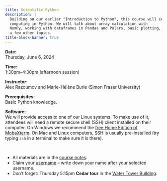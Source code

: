 ```yaml
---
title: Scientific Python
description: |
  Building on our earlier "Introduction to Python", this course will cover slightly more advanced scientific
  computing in Python. We will talk about array calculation with
  NumPy, working with dataframes in Pandas and Polars, basic plotting, working with scientific datasets with xarray, and
  a few other topics.
title-block-banner: true
---
```


:::{.topdef}

**Date:** \
Thursday, June 6, 2024

**Time:** \
1:30pm–4:30pm (afternoon session)

**Instructor:** \
Alex Razoumov and Marie-Hélène Burle (Simon Fraser University)

**Prerequisites:** \
Basic Python knowledge.

**Software:** \
We will provide access to one of our Linux systems. To make use of it, attendees will need a remote secure shell (SSH) client installed on their computer. On Windows we recommend the [free Home Edition of MobaXterm](https://mobaxterm.mobatek.net/download.html). On Mac and Linux computers, SSH is usually pre-installed (try typing `ssh` in a terminal to make sure it is there).

:::

<!-- Course notes can be found [here](https://wgpages.netlify.app/hpc-in-summer), with section on Polars [here](https://mint.westdri.ca/python/hpc_polars). -->

<br>

- All materials are in the [course notes](https://wgpages.netlify.app/scientificpython).
- Claim your [username](https://etherpad.wikimedia.org/p/sssfu) -- write down your name after your selected username.
- Don't forget: Thursday 5:15pm **Cedar tour** in the [Water Tower
  Building](https://www.google.com/maps/place/Water+Tower+Building,+Burnaby,+BC/@49.279218,-122.9084899,18.9z).
